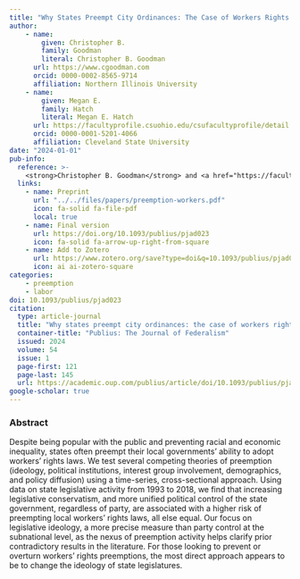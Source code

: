 ```yaml
---
title: "Why States Preempt City Ordinances: The Case of Workers Rights Laws"
author: 
    - name: 
        given: Christopher B.
        family: Goodman
        literal: Christopher B. Goodman
      url: https://www.cgoodman.com
      orcid: 0000-0002-8565-9714
      affiliation: Northern Illinois University
    - name: 
        given: Megan E.
        family: Hatch
        literal: Megan E. Hatch
      url: https://facultyprofile.csuohio.edu/csufacultyprofile/detail.cfm?FacultyID=m_e_hatch
      orcid: 0000-0001-5201-4066
      affiliation: Cleveland State University
date: "2024-01-01"
pub-info:
  reference: >-
    <strong>Christopher B. Goodman</strong> and <a href="https://facultyprofile.csuohio.edu/csufacultyprofile/detail.cfm?FacultyID=m_e_hatch">Megan E. Hatch</a>. (2024) “Why States Preempt City Ordinances: The Case of Workers’ Rights Laws” <em>Publius: The Journal of Federalism</em>, 54 (1): 121-145 doi: <a href="https://doi.org/10.1093/publius/pjad023" target="_blank" rel="noopener noreferrer"><code>10.1093/publius/pjad023</code></a>
  links:
    - name: Preprint
      url: "../../files/papers/preemption-workers.pdf"
      icon: fa-solid fa-file-pdf
      local: true
    - name: Final version
      url: https://doi.org/10.1093/publius/pjad023
      icon: fa-solid fa-arrow-up-right-from-square
    - name: Add to Zotero
      url: https://www.zotero.org/save?type=doi&q=10.1093/publius/pjad023
      icon: ai ai-zotero-square
categories:
    - preemption
    - labor 
doi: 10.1093/publius/pjad023
citation:
  type: article-journal
  title: "Why states preempt city ordinances: the case of workers rights laws"
  container-title: "Publius: The Journal of Federalism"
  issued: 2024
  volume: 54
  issue: 1
  page-first: 121
  page-last: 145
  url: https://academic.oup.com/publius/article/doi/10.1093/publius/pjad023/7191231
google-scholar: true
---
```


### Abstract
Despite being popular with the public and preventing racial and economic inequality, states often preempt their local governments’ ability to adopt workers’ rights laws. We test several competing theories of preemption (ideology, political institutions, interest group involvement, demographics, and policy diffusion) using a time-series, cross-sectional approach. Using data on state legislative activity from 1993 to 2018, we find that increasing legislative conservatism, and more unified political control of the state government, regardless of party, are associated with a higher risk of preempting local workers’ rights laws, all else equal. Our focus on legislative ideology, a more precise measure than party control at the subnational level, as the nexus of preemption activity helps clarify prior contradictory results in the literature. For those looking to prevent or overturn workers’ rights preemptions, the most direct approach appears to be to change the ideology of state legislatures. 